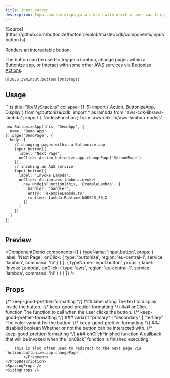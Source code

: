 ```yaml
---
title: Input.button
description: Input.button displays a button with which a user can trigger an action.
---
```




<FrameworkSelect>
	<FrameworkContent>
		<Fragment slot="cdk">
			[Source](https://github.com/buttonize/buttonize/blob/master/cdk/components/input/button.ts)
		</Fragment>
	</FrameworkContent>
</FrameworkSelect>

Renders an interactable button.

The button can be used to trigger a lambda, change pages within a Buttonize app, or interact with some other AWS services via Buttonize [Actions](/core-concepts/actions/#available-actions).

```ansi frame="none"
[38;5;39mInput.button[0m(props)
```

## Usage

<FrameworkContent>
   <Fragment slot="cdk">
    ```ts title="lib/MyStack.ts" collapse={1-5}
    import { Action, ButtonizeApp, Display } from '@buttonize/cdk'
    import * as lambda from "aws-cdk-lib/aws-lambda";
    import { NodejsFunction } from 'aws-cdk-lib/aws-lambda-nodejs'
    
    new ButtonizeApp(this, 'DemoApp', {
      name: 'Demo App'
    }).page('DemoPage', {
      body: [
        // changing pages within a Buttonize app
        Input.button({
          label: 'Next Page',
          onClick: Action.buttonize.app.changePage('SecondPage')
        }),
        // invoking an AWS service
        Input.button({
          label: 'Invoke Lambda',
          onClick: Action.aws.lambda.invoke(
            new NodejsFunction(this, 'ExampleLambda', {
              handler: 'handler',
              entry: 'exampleLambda.ts',
              runtime: lambda.Runtime.NODEJS_20_X
            })
          )
        })
      ]
    })
    ```
   </Fragment>
</FrameworkContent>

## Preview

<ComponentDemo
	components={[
		{
			typeName: 'input.button',
			props: {
				label: 'Next Page',
				onClick: {
					type: 'buttonize',
					region: 'eu-central-1',
					service: 'lambda',
					command: 'hi'
				}
			}
		},
		{
			typeName: 'input.button',
			props: {
				label: 'Invoke Lambda',
				onClick: {
					type: 'aws',
					region: 'eu-central-1',
					service: 'lambda',
					command: 'hi'
				}
			}
		}
	]}
/>

## Props

<FrameworkContent>
	<Fragment slot="cdk">
		<PropDescription>
			<Fragment slot="title">
				{/* keep-good-prettier-formatting */}
				### label
			</Fragment>
			<PropMarker slot="markers" type="required" />
			<Fragment slot="type">string</Fragment>
			<Fragment slot="description">
				The text to display inside the button.
			</Fragment>
		</PropDescription>
		<PropDescription>
			<Fragment slot="title">
				{/* keep-good-prettier-formatting */}
				### onClick
			</Fragment>
			<PropMarker slot="markers" type="required" />
			<Fragment slot="type">function</Fragment>
			<Fragment slot="description">
				The function to call when the user clicks the button.
			</Fragment>
		</PropDescription>
		<PropDescription>
			<Fragment slot="title">
				{/* keep-good-prettier-formatting */}
				### variant
			</Fragment>
			<PropMarker slot="markers" type="optional" />
			<Fragment slot="type">"primary" | "secondary" | "tertiary"</Fragment>
			<Fragment slot="description">The color variant for the button.</Fragment>
		</PropDescription>
		<PropDescription>
			<Fragment slot="title">
				{/* keep-good-prettier-formatting */}
				### disabled
			</Fragment>
			<PropMarker slot="markers" type="optional" />
			<Fragment slot="type">boolean</Fragment>
			<Fragment slot="description">
				Whether or not the button can be interacted with.
			</Fragment>
		</PropDescription>
		<PropDescription>
			<Fragment slot="title">
				{/* keep-good-prettier-formatting */}
				### onClickFinished
			</Fragment>
			<PropMarker slot="markers" type="optional" />
			<Fragment slot="type">function</Fragment>
			<Fragment slot="description">
				A callback that will be invoked when the `onClick` function is finished
				executing.

        This is also often used to redirect to the next page via `Action.buttonize.app.changePage`.
    		</Fragment>
    </PropDescription>
    <SpacingProps />
    <SizingProps />

  </Fragment>
</FrameworkContent>
